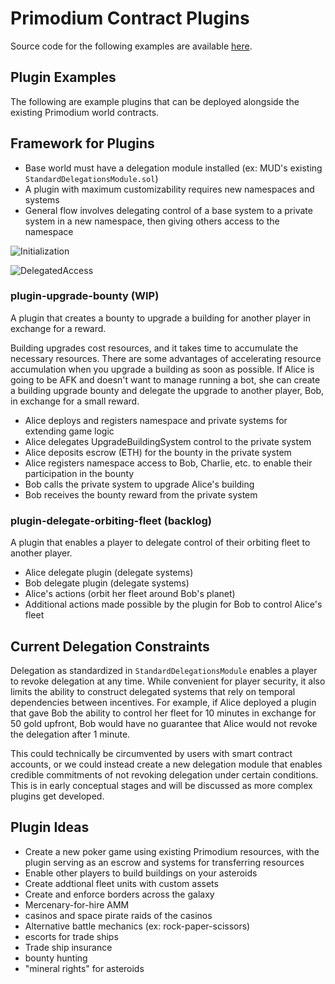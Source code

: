 # Primodium Contract Plugins

Source code for the following examples are available [here](https://github.com/primodiumxyz/developers/tree/main/examples/).

## Plugin Examples

The following are example plugins that can be deployed alongside the existing Primodium world contracts.


## Framework for Plugins

- Base world must have a delegation module installed (ex: MUD's existing `StandardDelegationsModule.sol`)
- A plugin with maximum customizability requires new namespaces and systems
- General flow involves delegating control of a base system to a private system in a new namespace, then giving others access to the namespace

![Initialization](../public/Initialization.png)

![DelegatedAccess](../public/DelegatedAccess.png)

### plugin-upgrade-bounty (WIP)

A plugin that creates a bounty to upgrade a building for another player in exchange for a reward.

Building upgrades cost resources, and it takes time to accumulate the necessary resources. 
There are some advantages of accelerating resource accumulation when you upgrade a building as soon as possible.
If Alice is going to be AFK and doesn't want to manage running a bot, she can create a building
upgrade bounty and delegate the upgrade to another player, Bob, in exchange for a small reward.

- Alice deploys and registers namespace and private systems for extending game logic
- Alice delegates UpgradeBuildingSystem control to the private system
- Alice deposits escrow (ETH) for the bounty in the private system
- Alice registers namespace access to Bob, Charlie, etc. to enable their participation in the bounty
- Bob calls the private system to upgrade Alice's building
- Bob receives the bounty reward from the private system

### plugin-delegate-orbiting-fleet (backlog)

A plugin that enables a player to delegate control of their orbiting fleet to another player.

- Alice delegate plugin (delegate systems)
- Bob delegate plugin  (delegate systems)
- Alice's actions (orbit her fleet around Bob's planet)
- Additional actions made possible by the plugin for Bob to control Alice's fleet

## Current Delegation Constraints

Delegation as standardized in `StandardDelegationsModule` enables a player to revoke delegation at any time.
While convenient for player security, it also limits the ability to construct delegated systems that rely on
temporal dependencies between incentives. For example, if Alice deployed a plugin that gave Bob the ability
to control her fleet for 10 minutes in exchange for 50 gold upfront, Bob would have no guarantee that Alice
would not revoke the delegation after 1 minute.

This could technically be circumvented by users with smart contract accounts, or we could instead create a 
new delegation module that enables credible commitments of not revoking delegation under certain conditions.
This is in early conceptual stages and will be discussed as more complex plugins get developed.

## Plugin Ideas

- Create a new poker game using existing Primodium resources, with the plugin serving as an escrow and systems for transferring resources
- Enable other players to build buildings on your asteroids
- Create addtional fleet units with custom assets
- Create and enforce borders across the galaxy
- Mercenary-for-hire AMM
- casinos and space pirate raids of the casinos
- Alternative battle mechanics (ex: rock-paper-scissors)
- escorts for trade ships
- Trade ship insurance
- bounty hunting
- "mineral rights" for asteroids